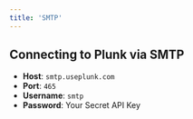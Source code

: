 ```yaml
---
title: 'SMTP'
---
```

## Connecting to Plunk via SMTP
- **Host**: `smtp.useplunk.com`
- **Port**: `465`
- **Username**: `smtp`
- **Password**: Your Secret API Key
